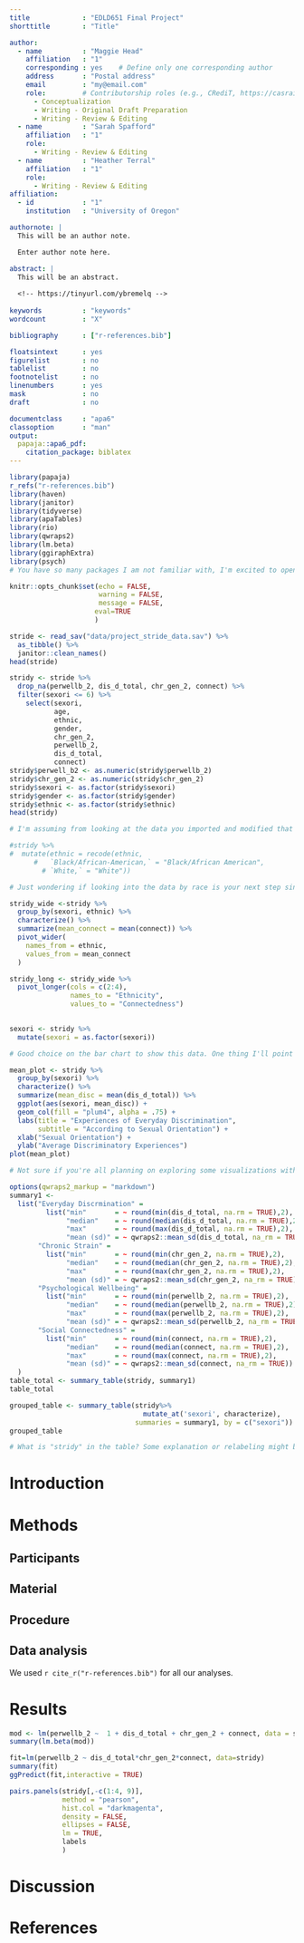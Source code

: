 ```yaml
---
title             : "EDLD651 Final Project"
shorttitle        : "Title"

author: 
  - name          : "Maggie Head"
    affiliation   : "1"
    corresponding : yes    # Define only one corresponding author
    address       : "Postal address"
    email         : "my@email.com"
    role:         # Contributorship roles (e.g., CRediT, https://casrai.org/credit/)
      - Conceptualization
      - Writing - Original Draft Preparation
      - Writing - Review & Editing
  - name          : "Sarah Spafford"
    affiliation   : "1"
    role:
      - Writing - Review & Editing
  - name          : "Heather Terral"
    affiliation   : "1"
    role:
      - Writing - Review & Editing
affiliation:
  - id            : "1"
    institution   : "University of Oregon"

authornote: |
  This will be an author note.

  Enter author note here.

abstract: |
  This will be an abstract.
  
  <!-- https://tinyurl.com/ybremelq -->
  
keywords          : "keywords"
wordcount         : "X"

bibliography      : ["r-references.bib"]

floatsintext      : yes
figurelist        : no
tablelist         : no
footnotelist      : no
linenumbers       : yes
mask              : no
draft             : no

documentclass     : "apa6"
classoption       : "man"
output:
  papaja::apa6_pdf:
    citation_package: biblatex
---
```


```r
library(papaja)
r_refs("r-references.bib")
library(haven)
library(janitor)
library(tidyverse)
library(apaTables)
library(rio)
library(qwraps2)
library(lm.beta)
library(ggiraphExtra)
library(psych)
# You have so many packages I am not familiar with, I'm excited to open them up and see how they work!
```

```r
knitr::opts_chunk$set(echo = FALSE,
                      warning = FALSE,
                      message = FALSE,
                     eval=TRUE
                     )
```

```r
stride <- read_sav("data/project_stride_data.sav") %>% 
  as_tibble() %>% 
  janitor::clean_names() 
head(stride)

stridy <- stride %>%
  drop_na(perwellb_2, dis_d_total, chr_gen_2, connect) %>% 
  filter(sexori <= 6) %>% 
    select(sexori,
           age,
           ethnic,
           gender,
           chr_gen_2,
           perwellb_2,
           dis_d_total,
           connect) 
stridy$perwell_b2 <- as.numeric(stridy$perwellb_2) 
stridy$chr_gen_2 <- as.numeric(stridy$chr_gen_2) 
stridy$sexori <- as.factor(stridy$sexori) 
stridy$gender <- as.factor(stridy$gender) 
stridy$ethnic <- as.factor(stridy$ethnic) 
head(stridy)

# I'm assuming from looking at the data you imported and modified that your project has to do with discrimination and sexual orientation and I am very intrigued.
```

```r

#stridy %>%
#  mutate(ethnic = recode(ethnic,
      #   `Black/African-American,` = "Black/African American",
        # `White,` = "White"))

# Just wondering if looking into the data by race is your next step since this section of code is commented out. If so, really interesting and I'll be curious to see what it reveals.

stridy_wide <-stridy %>%
  group_by(sexori, ethnic) %>%
  characterize() %>%
  summarize(mean_connect = mean(connect)) %>%
  pivot_wider(
    names_from = ethnic,
    values_from = mean_connect
  )

stridy_long <- stridy_wide %>%
  pivot_longer(cols = c(2:4),
               names_to = "Ethnicity",
               values_to = "Connectedness")
               

```

```r
sexori <- stridy %>% 
  mutate(sexori = as.factor(sexori))

# Good choice on the bar chart to show this data. One thing I'll point out about it is that with the current dimensions it's a little hard to understand each category in relation as a result of the max creating columns that extend to the top of the y-axis. I'd also recommend adding some kind of time interval on the y-axis. I see it specifies in your title that the plot shows daily experiences, but for some reason as a reader I over-looked it initially and went straight to x-axis/y-axis so maybe some extra reminders in the plot itself would be helpful.

mean_plot <- stridy %>% 
  group_by(sexori) %>% 
  characterize() %>% 
  summarize(mean_disc = mean(dis_d_total)) %>% 
  ggplot(aes(sexori, mean_disc)) +
  geom_col(fill = "plum4", alpha = .75) +
  labs(title = "Experiences of Everyday Discrimination",
       subtitle = "According to Sexual Orientation") +
  xlab("Sexual Orientation") +
  ylab("Average Discriminatory Experiences")
plot(mean_plot)

# Not sure if you're all planning on exploring some visualizations with ethnicity/race and/or sexual orientation identification, but a facet wrap or a boxplot with some descriptive stats could be a good addition to show the relationships across nominal categories in your data.
```



```r
options(qwraps2_markup = "markdown")
summary1 <-
  list("Everyday Discrmination" =
         list("min"       = ~ round(min(dis_d_total, na.rm = TRUE),2),
              "median"    = ~ round(median(dis_d_total, na.rm = TRUE),2),
              "max"       = ~ round(max(dis_d_total, na.rm = TRUE),2),
              "mean (sd)" = ~ qwraps2::mean_sd(dis_d_total, na_rm = TRUE)),
       "Chronic Strain" =
         list("min"       = ~ round(min(chr_gen_2, na.rm = TRUE),2),
              "median"    = ~ round(median(chr_gen_2, na.rm = TRUE),2),
              "max"       = ~ round(max(chr_gen_2, na.rm = TRUE),2),
              "mean (sd)" = ~ qwraps2::mean_sd(chr_gen_2, na_rm = TRUE)),
       "Psychological Wellbeing" =
         list("min"       = ~ round(min(perwellb_2, na.rm = TRUE),2),
              "median"    = ~ round(median(perwellb_2, na.rm = TRUE),2),
              "max"       = ~ round(max(perwellb_2, na.rm = TRUE),2),
              "mean (sd)" = ~ qwraps2::mean_sd(perwellb_2, na_rm = TRUE)),
       "Social Connectedness" =
         list("min"       = ~ round(min(connect, na.rm = TRUE),2),
              "median"    = ~ round(median(connect, na.rm = TRUE),2),
              "max"       = ~ round(max(connect, na.rm = TRUE),2),
              "mean (sd)" = ~ qwraps2::mean_sd(connect, na_rm = TRUE))
  )
table_total <- summary_table(stridy, summary1)
table_total

grouped_table <- summary_table(stridy%>%
                                 mutate_at('sexori', characterize),
                               summaries = summary1, by = c("sexori"))
grouped_table

# What is "stridy" in the table? Some explanation or relabeling might be helpful for the reader!
```

# Introduction
# Methods


## Participants

## Material

## Procedure

## Data analysis
We used `r cite_r("r-references.bib")` for all our analyses.


# Results  
``` r
mod <- lm(perwellb_2 ~  1 + dis_d_total + chr_gen_2 + connect, data = stridy)
summary(lm.beta(mod))

fit=lm(perwellb_2 ~ dis_d_total*chr_gen_2*connect, data=stridy)
summary(fit)
ggPredict(fit,interactive = TRUE)
```
```r


pairs.panels(stridy[,-c(1:4, 9)], 
             method = "pearson", 
             hist.col = "darkmagenta",
             density = FALSE,
             ellipses = FALSE,
             lm = TRUE, 
             labels 
             )

```

# Discussion


\newpage

# References

\begingroup
\setlength{\parindent}{-0.5in}
\setlength{\leftskip}{0.5in}

<div id="refs" custom-style="Bibliography"></div>
\endgroup
